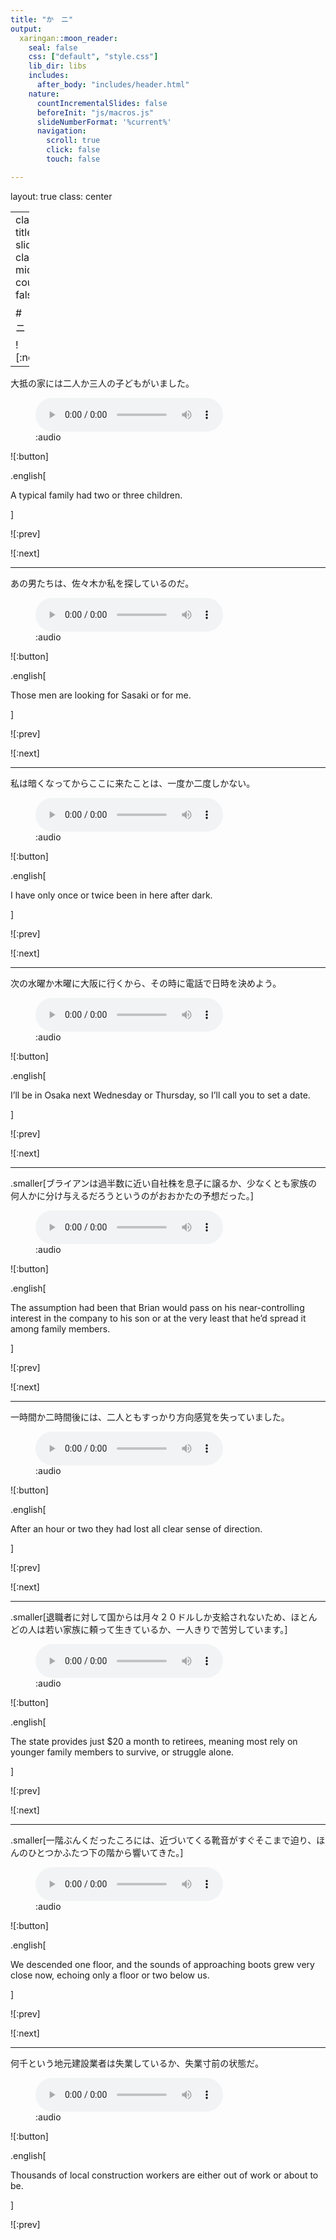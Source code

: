 ```yaml
---
title: "か　ニ"
output:
  xaringan::moon_reader:
    seal: false
    css: ["default", "style.css"]
    lib_dir: libs
    includes: 
      after_body: "includes/header.html"
    nature:
      countIncrementalSlides: false
      beforeInit: "js/macros.js"
      slideNumberFormat: '%current%'
      navigation:
        scroll: true
        click: false
        touch: false

---
```


layout: true
class: center

---
class: title-slide
class: middle
count: false

#　か　ニ

![:next]

---

大抵の家には二人か三人の子どもがいました。

![:audio](15/ka-2-01.mp3)

![:button]

.english[

A typical family had two or three children.

]

![:prev]

![:next]

---

あの男たちは、佐々木か私を探しているのだ。

![:audio](15/ka-2-02.mp3)

![:button]

.english[

Those men are looking for Sasaki or for me.

]

![:prev]

![:next]

---

私は暗くなってからここに来たことは、一度か二度しかない。

![:audio](15/ka-2-03.mp3)

![:button]

.english[

I have only once or twice been in here after dark.

]

![:prev]

![:next]

---

次の水曜か木曜に大阪に行くから、その時に電話で日時を決めよう。

![:audio](15/ka-2-04.mp3)

![:button]

.english[

I’ll be in Osaka next Wednesday or Thursday, so I’ll call you to set a date.

]

![:prev]

![:next]

---

.smaller[ブライアンは過半数に近い自社株を息子に譲るか、少なくとも家族の何人かに分け与えるだろうというのがおおかたの予想だった。]

![:audio](15/ka-2-05.mp3)

![:button]

.english[

The assumption had been that Brian would pass on his near-controlling interest in the company to his son or at the very least that he’d spread it among family members.

]

![:prev]

![:next]

---

一時間か二時間後には、二人ともすっかり方向感覚を失っていました。

![:audio](15/ka-2-06.mp3)

![:button]

.english[

After an hour or two they had lost all clear sense of direction.

]

![:prev]

![:next]

---

.smaller[退職者に対して国からは月々２０ドルしか支給されないため、ほとんどの人は若い家族に頼って生きているか、一人きりで苦労しています。]

![:audio](15/ka-2-07.mp3)

![:button]

.english[

The state provides just $20 a month to retirees, meaning most rely on younger family members to survive, or struggle alone.

]

![:prev]

![:next]

---

.smaller[一階ぶんくだったころには、近づいてくる靴音がすぐそこまで迫り、ほんのひとつかふたつ下の階から響いてきた。]

![:audio](15/ka-2-08.mp3)

![:button]

.english[

We descended one floor, and the sounds of approaching boots grew very close now, echoing only a floor or two below us.

]

![:prev]

![:next]

---

何千という地元建設業者は失業しているか、失業寸前の状態だ。

![:audio](15/ka-2-09.mp3)

![:button]

.english[

Thousands of local construction workers are either out of work or about to be.

]

![:prev]

